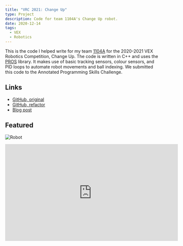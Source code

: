 ```yaml
---
title: "VRC 2021: Change Up"
type: Project
description: Code for team 1104A's Change Up robot.
date: 2020-12-14
tags:
  - VEX
  - Robotics
---
```


This is the code I helped write for my team [1104A](https://www.robotevents.com/teams/VRC/1104A) for the 2020-2021 VEX Robotics Competition, Change Up. The code is written in C++ and uses the [PROS](https://pros.cs.purdue.edu/) library. It makes use of basic tracking sensors, colour sensors, and PID loops to automate robot movements and ball indexing. We submitted this code to the Annotated Programming Skills Challenge.

## Links

- [GitHub, original](https://github.com/IonicArgon/2020-2021-bionic-beaver/tree/marco-dec_2020)
- [GitHub, refactor](https://github.com/IonicArgon/pain-peko)
- [Blog post](/blog)

## Featured

![Robot](/projects/vex-2021/robot.png)

<iframe
  width="560"
  height="315"
  src="https://www.youtube-nocookie.com/embed/OS1HnUw7RkU?si=9QdxwBD00S3KzZuH"
  title="YouTube video player"
  frameborder="0"
  allow="accelerometer; autoplay; clipboard-write; encrypted-media; gyroscope; picture-in-picture; web-share"
  allowfullscreen
></iframe>
